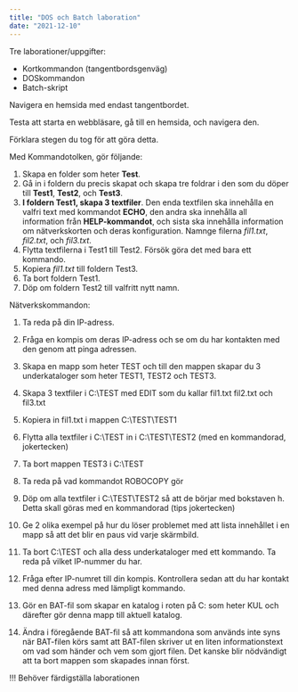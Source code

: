```yaml
---
title: "DOS och Batch laboration"
date: "2021-12-10"
---
```


Tre laborationer/uppgifter:
- Kortkommandon (tangentbordsgenväg)
- DOSkommandon
- Batch-skript


Navigera en hemsida med endast tangentbordet.

Testa att starta en webbläsare, gå till en hemsida, och navigera den.

Förklara stegen du tog för att göra detta.

Med Kommandotolken, gör följande:

1. Skapa en folder som heter **Test**.
2. Gå in i foldern du precis skapat och skapa tre foldrar i den som du döper till **Test1**, **Test2**, och **Test3**.
3. **I foldern Test1, skapa 3 textfiler**. Den enda textfilen ska innehålla en valfri text med kommandot **ECHO**, den andra ska innehålla all information från **HELP-kommandot**, och sista ska innehålla information om nätverkskorten och deras konfiguration. Namnge filerna *fil1.txt*, *fil2.txt*, och *fil3.txt*.
4. Flytta textfilerna i Test1 till Test2. Försök göra det med bara ett kommando.
5. Kopiera *fil1.txt* till foldern Test3.
6. Ta bort foldern Test1.
7. Döp om foldern Test2 till valfritt nytt namn.

Nätverkskommandon:

1. Ta reda på din IP-adress.
2. Fråga en kompis om deras IP-adress och se om du har kontakten med den genom att pinga adressen.


3. Skapa en mapp som heter TEST och till den mappen skapar du 3 underkataloger som heter TEST1, TEST2 och TEST3.
4.  Skapa 3 textfiler i C:\TEST med EDIT som du kallar fil1.txt fil2.txt och fil3.txt
5.  Kopiera in fil1.txt i mappen C:\TEST\TEST1
6.  Flytta alla textfiler i C:\TEST in i C:\TEST\TEST2 (med en kommandorad, jokertecken)
7.  Ta bort mappen TEST3 i C:\TEST
8.  Ta reda på vad kommandot ROBOCOPY gör
9.  Döp om alla textfiler i C:\TEST\TEST2 så att de börjar med bokstaven h. Detta skall göras med
   en kommandorad (tips jokertecken)
11. Ge 2 olika exempel på hur du löser problemet med att lista innehållet i en mapp så att det
   blir en paus vid varje skärmbild.
11. Ta bort C:\TEST och alla dess underkataloger med ett kommando.
   Ta reda på vilket IP-nummer du har.
12. Fråga efter IP-numret till din kompis. Kontrollera sedan att du har kontakt med denna adress
    med lämpligt kommando.
13. Gör en BAT-fil som skapar en katalog i roten på C: som heter KUL och därefter gör denna mapp till aktuell katalog.
14. Ändra i föregående BAT-fil så att kommandona som används inte syns när BAT-filen körs samt att BAT-filen skriver ut en liten informationstext om vad som händer och vem som gjort filen. Det kanske blir nödvändigt att ta bort mappen som skapades innan först.

!!! Behöver färdigställa laborationen
